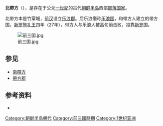 '''北帶方'''（{{lang-ko|북대방}}），是存在于公元[[一世紀|一世紀]]的古代[[朝鲜半岛|朝鲜半岛]]西部[[部落|部落]][[国家|国家]]。

北带方本是竹覃城，[[前汉|前汉]]设立[[乐浪郡|乐浪郡]]。后乐浪僭称[[乐浪国|乐浪国]]，和带方人建立的带方国。[[儒理尼师今|新罗弩礼王]]四年（27年），带方人与乐浪人被高句丽击败，投靠[[新罗|新罗]]国。

[[File:前三国.jpg|left]]

==参见==
*[[南帶方|南帶方]]
*[[帶方郡|帶方郡]]

==参考资料==
*{{cite book|title=《[[三国遗事|三国遗事]]》|author=[[一然|一然]]|year=[[高丽|高丽]]}}


[[Category:朝鲜半岛朝代|Category:朝鲜半岛朝代]]
[[Category:前三國時期|Category:前三國時期]]
[[Category:1世纪亚洲|Category:1世纪亚洲]]